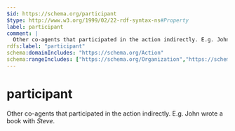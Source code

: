 ```yaml
---
$id: https://schema.org/participant
$type: http://www.w3.org/1999/02/22-rdf-syntax-ns#Property
label: participant
comment: |
  Other co-agents that participated in the action indirectly. E.g. John wrote a book with *Steve*.
rdfs:label: "participant"
schema:domainIncludes: "https://schema.org/Action"
schema:rangeIncludes: ["https://schema.org/Organization","https://schema.org/Person"]
---
```


# participant

Other co-agents that participated in the action indirectly. E.g. John wrote a book with *Steve*.

